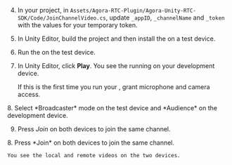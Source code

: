 <PlatformWrapper platform="unity">

4.  In your project, in `Assets/Agora-RTC-Plugin/Agora-Unity-RTC-SDK/Code/JoinChannelVideo.cs`, update `_appID`, `_channelName` and `_token` with the values for your temporary token.

5.  In Unity Editor, build the project and then install the <Vpl k="CLIENT" /> on a test device.

6. Run the <Vpl k="CLIENT" /> on the test device.

7. In Unity Editor, click **Play**. You see the <Vpl k="CLIENT" /> running on your development device.

    If this is the first time you run your <Vpl k="CLIENT" />, grant microphone and camera access.

<ProductWrapper product="interactive-live-streaming">
8. Select *Broadcaster* mode on the test device and *Audience* on the development device.

9. Press *Join* on both devices to join the same channel.
</ProductWrapper>

<ProductWrapper notAllowed="interactive-live-streaming">
8.  Press *Join* on both devices to join the same channel.
</ProductWrapper>

    You see the local and remote videos on the two devices.
</PlatformWrapper>

